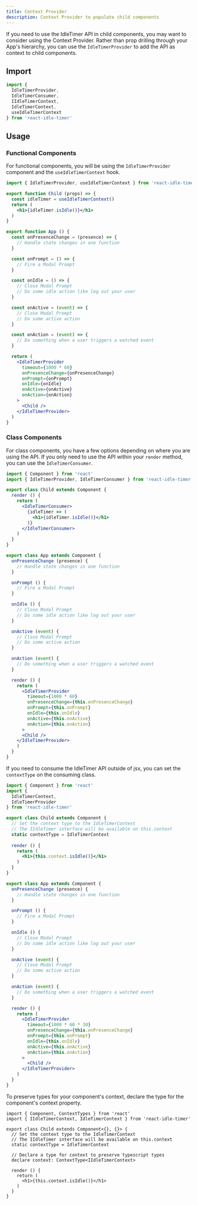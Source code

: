 ```yaml
---
title: Context Provider
description: Context Provider to populate child components
---
```


If you need to use the IdleTimer API in child components, you may want to
consider using the Context Provider. Rather than prop drilling through your 
App's hierarchy, you can use the `IdleTimerProvider` to add the API as context 
to child components.

## Import

```ts
import { 
  IdleTimerProvider, 
  IdleTimerConsumer, 
  IIdleTimerContext, 
  IdleTimerContext,
  useIdleTimerContext
} from 'react-idle-timer'
```

## Usage

### Functional Components

For functional components, you will be using the `IdleTimerProvider` component
and the `useIdleTimerContext` hook. 

```jsx
import { IdleTimerProvider, useIdleTimerContext } from 'react-idle-timer'

export function Child (props) => {
  const idleTimer = useIdleTimerContext()
  return (
    <h1>{idleTimer.isIdle()}</h1>
  )
}

export function App () {
  const onPresenceChange = (presence) => {
    // Handle state changes in one function
  }

  const onPrompt = () => {
    // Fire a Modal Prompt
  }

  const onIdle = () => {
    // Close Modal Prompt
    // Do some idle action like log out your user
  }

  const onActive = (event) => {
    // Close Modal Prompt
    // Do some active action
  }

  const onAction = (event) => {
    // Do something when a user triggers a watched event
  }

  return (
    <IdleTimerProvider
      timeout={1000 * 60}
      onPresenceChange={onPresenceChange}
      onPrompt={onPrompt}
      onIdle={onIdle} 
      onActive={onActive}
      onAction={onAction}
    >
      <Child />
    </IdleTimerProvider>
  )
}
```

### Class Components

For class components, you have a few options depending on where you are using the
API. If you only need to use the API within your `render` method, you can use 
the `IdleTimerConsumer`.

```jsx
import { Component } from 'react'
import { IdleTimerProvider, IdleTimerConsumer } from 'react-idle-timer'

export class Child extends Component {
  render () {
    return (
      <IdleTimerConsumer>
        {idleTimer => (
          <h1>{idleTimer.isIdle()}</h1>
        )}
      </IdleTimerConsumer>
    )
  }
}

export class App extends Component {
  onPresenceChange (presence) {
    // Handle state changes in one function
  }

  onPrompt () {
    // Fire a Modal Prompt
  }

  onIdle () {
    // Close Modal Prompt
    // Do some idle action like log out your user
  }

  onActive (event) {
    // Close Modal Prompt
    // Do some active action
  }

  onAction (event) {
    // Do something when a user triggers a watched event
  }

  render () {
    return (
      <IdleTimerProvider
        timeout={1000 * 60}
        onPresenceChange={this.onPresenceChange}
        onPrompt={this.onPrompt}
        onIdle={this.onIdle} 
        onActive={this.onActive}
        onAction={this.onAction}
      >
      <Child />
    </IdleTimerProvider>
    )
  }
}
```

If you need to consume the IdleTimer API outside of jsx, you can set the
`contextType` on the consuming class. 

```jsx
import { Component } from 'react'
import {
  IdleTimerContext,
  IdleTimerProvider
} from 'react-idle-timer'

export class Child extends Component {
  // Set the context type to the IdleTimerContext
  // The IIdleTimer interface will be available on this.context
  static contextType = IdleTimerContext
  
  render () {
    return (
      <h1>{this.context.isIdle()}</h1>
    )
  }
}

export class App extends Component {
  onPresenceChange (presence) {
    // Handle state changes in one function
  }

  onPrompt () {
    // Fire a Modal Prompt
  }

  onIdle () {
    // Close Modal Prompt
    // Do some idle action like log out your user
  }

  onActive (event) {
    // Close Modal Prompt
    // Do some active action
  }

  onAction (event) {
    // Do something when a user triggers a watched event
  }

  render () {
    return (
      <IdleTimerProvider
        timeout={1000 * 60 * 30}
        onPresenceChange={this.onPresenceChange}
        onPrompt={this.onPrompt}
        onIdle={this.onIdle} 
        onActive={this.onActive}
        onAction={this.onAction}
      >
        <Child />
      </IdleTimerProvider>
    )
  }
}
```

To preserve types for your component's context, declare the type for the 
component's context property.

```tsx
import { Component, ContextTypes } from 'react'
import { IIdleTimerContext, IdleTimerContext } from 'react-idle-timer'

export class Child extends Component<{}, {}> {
  // Set the context type to the IdleTimerContext
  // The IIdleTimer interface will be available on this.context
  static contextType = IdleTimerContext

  // Declare a type for context to preserve typescript types
  declare context: ContextType<IIdleTimerContext>
  
  render () {
    return (
      <h1>{this.context.isIdle()}</h1>
    )
  }
}
```
